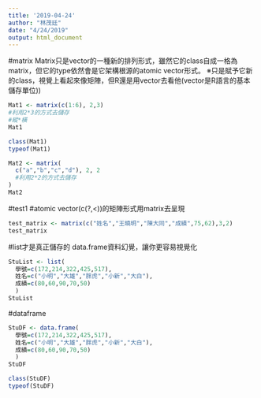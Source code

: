 ```yaml
---
title: '2019-04-24'
author: "林茂廷"
date: "4/24/2019"
output: html_document
---
```

#matrix
Matrix只是vector的一種新的排列形式，雖然它的class自成一格為matrix，但它的type依然會是它架構根源的atomic vector形式。
※只是賦予它新的class，視覺上看起來像矩陣，但R還是用vector去看他(vector是R語言的基本儲存單位))
```r
Mat1 <- matrix(c(1:6), 2,3)
#利用2*3的方式去儲存
#縱*橫
Mat1
```

```r
class(Mat1)
typeof(Mat1)
```

```r
Mat2 <- matrix(
  c("a","b","c","d"), 2, 2
  #利用2*2的方式去儲存
)
Mat2
```

#test1
#atomic vector(c(?,<))的矩陣形式用matrix去呈現
```r
test_matrix <- matrix(c("姓名","王曉明","陳大同","成績",75,62),3,2)
test_matrix
```

#list才是真正儲存的
data.frame資料幻覺，讓你更容易視覺化
```r
StuList <- list(
  學號=c(172,214,322,425,517),
  姓名=c("小明","大雄","胖虎","小新","大白"),
  成績=c(80,60,90,70,50)
  )
StuList 
```
#dataframe
```r
StuDF <- data.frame(
  學號=c(172,214,322,425,517),
  姓名=c("小明","大雄","胖虎","小新","大白"),
  成績=c(80,60,90,70,50)
  )
StuDF 
```

```r
class(StuDF)
typeof(StuDF)
```





